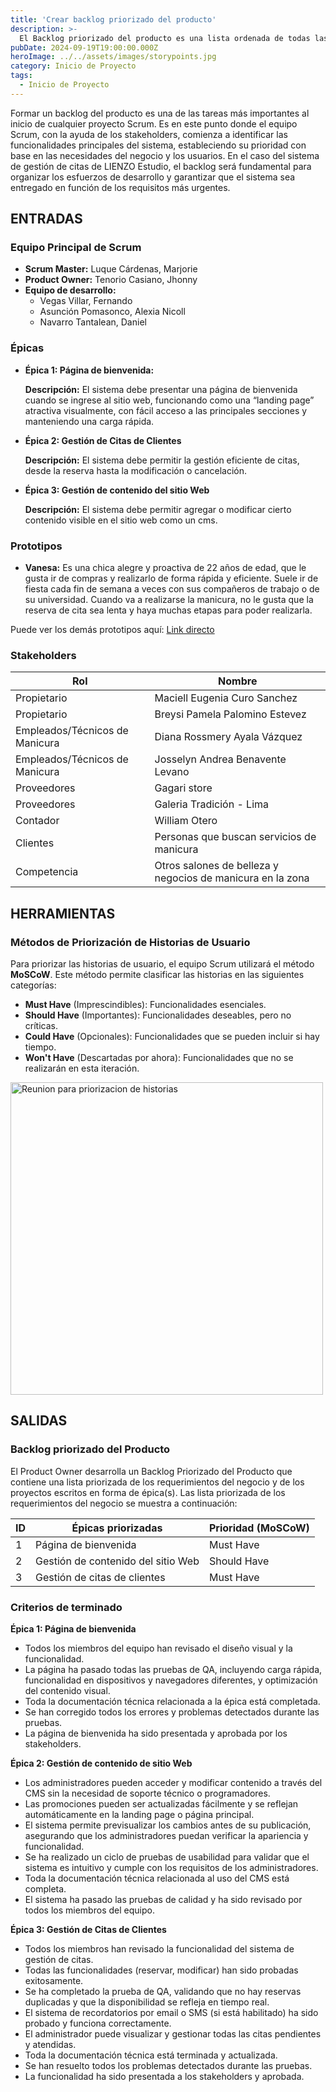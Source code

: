 ```yaml
---
title: 'Crear backlog priorizado del producto'
description: >-
  El Backlog priorizado del producto es una lista ordenada de todas las características, funciones, mejoras y correcciones que constituyen los cambios a realizarse en el producto en futuras versiones.
pubDate: 2024-09-19T19:00:00.000Z
heroImage: ../../assets/images/storypoints.jpg
category: Inicio de Proyecto
tags:
  - Inicio de Proyecto
---
```


Formar un backlog del producto es una de las tareas más importantes al inicio de
cualquier proyecto Scrum. Es en este punto donde el equipo Scrum, con la ayuda de
los stakeholders, comienza a identificar las funcionalidades principales del sistema,
estableciendo su prioridad con base en las necesidades del negocio y los usuarios.
En el caso del sistema de gestión de citas de LIENZO Estudio, el
backlog será fundamental para organizar los esfuerzos de desarrollo y garantizar que
el sistema sea entregado en función de los requisitos más urgentes.

## ENTRADAS

### Equipo Principal de Scrum

- **Scrum Master:** Luque Cárdenas, Marjorie
- **Product Owner:** Tenorio Casiano, Jhonny
- **Equipo de desarrollo:**
  <ul style={{ listStyleType: 'circle', paddingLeft: '20px' }}>
  	<li>Vegas Villar, Fernando</li>
  	<li>Asunción Pomasonco, Alexia Nicoll</li>
  	<li>Navarro Tantalean, Daniel</li>
  </ul>

### Épicas

- **Épica 1: Página de bienvenida:**

  **Descripción:** El sistema debe presentar una página de bienvenida cuando se ingrese al sitio web, funcionando como una
  “landing page” atractiva visualmente, con fácil acceso a las principales secciones y manteniendo una carga rápida.

- **Épica 2: Gestión de Citas de Clientes**

  **Descripción:** El sistema debe permitir la gestión eficiente de citas, desde la reserva hasta la modificación o cancelación.

- **Épica 3: Gestión de contenido del sitio Web**

  **Descripción:** El sistema debe permitir agregar o modificar cierto contenido visible en el sitio web como un cms.

### Prototipos

- **Vanesa:** Es una chica alegre y proactiva de 22 años de edad, que le gusta ir de compras y realizarlo de forma rápida
  y eficiente. Suele ir de fiesta cada fin de semana a veces con sus compañeros de trabajo o de su universidad. Cuando va a
  realizarse la manicura, no le gusta que la reserva de cita sea lenta y haya muchas etapas para poder realizarla.

Puede ver los demás prototipos aquí: [Link directo](/post/post3/#prototipos)

### Stakeholders

| **Rol**                        | **Nombre**                                                 |
| ------------------------------ | ---------------------------------------------------------- |
| Propietario                    | Maciell Eugenia Curo Sanchez                               |
| Propietario                    | Breysi Pamela Palomino Estevez                             |
| Empleados/Técnicos de Manicura | Diana Rossmery Ayala Vázquez                               |
| Empleados/Técnicos de Manicura | Josselyn Andrea Benavente Levano                           |
| Proveedores                    | Gagari store                                               |
| Proveedores                    | Galeria Tradición - Lima                                   |
| Contador                       | William Otero                                              |
| Clientes                       | Personas que buscan servicios de manicura                  |
| Competencia                    | Otros salones de belleza y negocios de manicura en la zona |

## HERRAMIENTAS

### Métodos de Priorización de Historias de Usuario

Para priorizar las historias de usuario, el equipo Scrum utilizará el método **MoSCoW**.
Este método permite clasificar las historias en las siguientes categorías:

- **Must Have** (Imprescindibles): Funcionalidades esenciales.
- **Should Have** (Importantes): Funcionalidades deseables, pero no críticas.
- **Could Have** (Opcionales): Funcionalidades que se pueden incluir si hay tiempo.
- **Won't Have** (Descartadas por ahora): Funcionalidades que no se realizarán en esta iteración.

<div style={{ display: "flex", justifyContent: "center" }}>
  <img src="/images/reunion_historias.jpeg" alt="Reunion para priorizacion de historias" width="500" />
</div>

## SALIDAS

### Backlog priorizado del Producto

El Product Owner desarrolla un Backlog Priorizado del Producto que contiene una lista priorizada de los requerimientos
del negocio y de los proyectos escritos en forma de épica(s). Las lista priorizada de los requerimientos del negocio
se muestra a continuación:

| ID  | Épicas priorizadas                                  | Prioridad (MoSCoW) |
| --- | --------------------------------------------------- | ------------------ |
| 1   | Página de bienvenida                                | Must Have          |
| 2   | Gestión de contenido del sitio Web                  | Should Have          |
| 3   | Gestión de citas de clientes | Must Have        |

### Criterios de terminado

**Épica 1: Página de bienvenida**
- Todos los miembros del equipo han revisado el diseño visual y la funcionalidad.
- La página ha pasado todas las pruebas de QA, incluyendo carga rápida, funcionalidad en dispositivos y navegadores diferentes, y optimización del contenido visual.
- Toda la documentación técnica relacionada a la épica está completada.
- Se han corregido todos los errores y problemas detectados durante las pruebas.
- La página de bienvenida ha sido presentada y aprobada por los stakeholders​​.

**Épica 2: Gestión de contenido de sitio Web**
- Los administradores pueden acceder y modificar contenido a través del CMS sin la necesidad de soporte técnico o programadores.
- Las promociones pueden ser actualizadas fácilmente y se reflejan automáticamente en la landing page o página principal.
- El sistema permite previsualizar los cambios antes de su publicación, asegurando que los administradores puedan verificar la apariencia y funcionalidad.
- Se ha realizado un ciclo de pruebas de usabilidad para validar que el sistema es intuitivo y cumple con los requisitos de los administradores.
- Toda la documentación técnica relacionada al uso del CMS está completa.
- El sistema ha pasado las pruebas de calidad y ha sido revisado por todos los miembros del equipo.

**Épica 3: Gestión de Citas de Clientes**
- Todos los miembros han revisado la funcionalidad del sistema de gestión de citas.
- Todas las funcionalidades (reservar, modificar) han sido probadas exitosamente.
- Se ha completado la prueba de QA, validando que no hay reservas duplicadas y que la disponibilidad se refleja en tiempo real.
- El sistema de recordatorios por email o SMS (si está habilitado) ha sido probado y funciona correctamente.
- El administrador puede visualizar y gestionar todas las citas pendientes y atendidas.
- Toda la documentación técnica está terminada y actualizada.
- Se han resuelto todos los problemas detectados durante las pruebas.
- La funcionalidad ha sido presentada a los stakeholders y aprobada​​.

